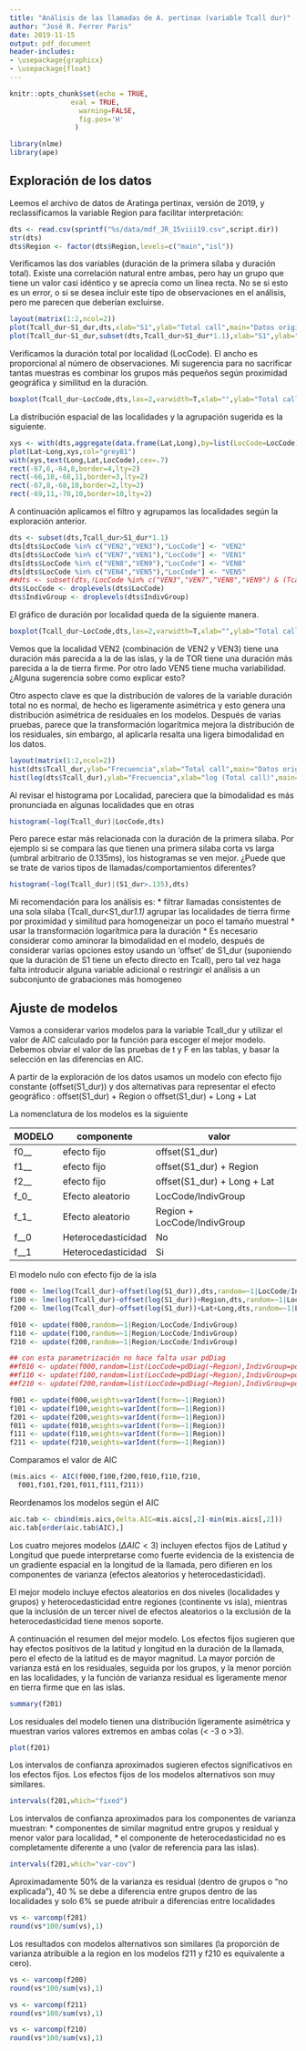 ---
title: "Análisis de las llamadas de A. pertinax (variable Tcall dur)"
author: "José R. Ferrer Paris"
date: 2019-11-15
output: pdf_document
header-includes:
- \usepackage{graphicx}
- \usepackage{float}
---
```{r setup, include=FALSE}
knitr::opts_chunk$set(echo = TRUE,
			   eval = TRUE,
                 warning=FALSE,
                 fig.pos='H'
                )

library(nlme)
library(ape)

```

## Exploración de los datos
Leemos el archivo de datos de Aratinga pertinax, versión de 2019, y reclassificamos la variable Region para facilitar interpretación:

```{r}
dts <- read.csv(sprintf("%s/data/mdf_JR_15viii19.csv",script.dir))
str(dts)
dts$Region <- factor(dts$Region,levels=c("main","isl"))
```

Verificamos las dos variables (duración de la primera sílaba y duración total). Existe una correlación natural entre ambas, pero hay un grupo que tiene un valor casi idéntico y se aprecia como un línea recta. No se si esto es un error, o si se desea incluir este tipo de observaciones en el análisis, pero me parecen que deberían excluirse.

```{r}
layout(matrix(1:2,ncol=2))
plot(Tcall_dur~S1_dur,dts,xlab="S1",ylab="Total call",main="Datos originales")
plot(Tcall_dur~S1_dur,subset(dts,Tcall_dur>S1_dur*1.1),xlab="S1",ylab="Total call",main="Datos filtrados")

```
Verificamos la duración total por localidad (LocCode). El ancho es proporcional al número de observaciones. Mi sugerencia para no sacrificar tantas muestras es combinar los grupos más pequeños según proximidad geográfica y similitud en la duración.
```{r}
boxplot(Tcall_dur~LocCode,dts,las=2,varwidth=T,xlab="",ylab="Total call",main="Datos originales")
```

La distribución espacial de las localidades y la agrupación sugerida es la siguiente.

```{r}
xys <- with(dts,aggregate(data.frame(Lat,Long),by=list(LocCode=LocCode),median))
plot(Lat~Long,xys,col="grey81")
with(xys,text(Long,Lat,LocCode),cex=.7)
rect(-67,6,-64,8,border=4,lty=2)
rect(-66,10,-68,11,border=3,lty=2)
rect(-67,8,-68,10,border=2,lty=2)
rect(-69,11,-70,10,border=10,lty=2)
```

A continuación aplicamos el filtro y agrupamos las localidades según la exploración anterior.

```{r}
dts <- subset(dts,Tcall_dur>S1_dur*1.1)
dts[dts$LocCode %in% c("VEN2","VEN3"),"LocCode"] <- "VEN2"
dts[dts$LocCode %in% c("VEN7","VEN1"),"LocCode"] <- "VEN1"
dts[dts$LocCode %in% c("VEN8","VEN9"),"LocCode"] <- "VEN8"
dts[dts$LocCode %in% c("VEN4","VEN5"),"LocCode"] <- "VEN5"
##dts <- subset(dts,!LocCode %in% c("VEN3","VEN7","VEN8","VEN9") & (Tcall_dur>S1_dur*1.1))
dts$LocCode <- droplevels(dts$LocCode)
dts$IndivGroup <- droplevels(dts$IndivGroup)
```

El gráfico de duración por localidad queda de la siguiente manera.

```{r}
boxplot(Tcall_dur~LocCode,dts,las=2,varwidth=T,xlab="",ylab="Total call",main="Datos filtrados y agrupados")
```

Vemos que la localidad VEN2 (combinación de VEN2 y VEN3) tiene una duración más parecida a la de las islas, y la de TOR tiene una duración más parecida a la de tierra firme. Por otro lado VEN5 tiene mucha variabilidad. ¿Alguna sugerencia sobre como explicar esto?

Otro aspecto clave es que la distribución de valores de la variable duración total no es normal, de hecho es ligeramente asimétrica y esto genera una distribución asimétrica de residuales en los modelos. Después de varias pruebas, parece que la transformación logarítmica mejora la distribución de los residuales, sin embargo, al aplicarla resalta una ligera bimodalidad en los datos.

```{r}
layout(matrix(1:2,ncol=2))
hist(dts$Tcall_dur,ylab="Frecuencia",xlab="Total call",main="Datos originales")
hist(log(dts$Tcall_dur),ylab="Frecuencia",xlab="log (Total call)",main="Transformación logarítmica")

```

Al revisar el histograma por Localidad, pareciera que la bimodalidad es más pronunciada en algunas localidades que en otras

```{r}
histogram(~log(Tcall_dur)|LocCode,dts)

```
Pero parece estar más relacionada con la duración de la primera sílaba. Por ejemplo si se compara las que tienen una primera silaba corta vs larga (umbral arbitrario de 0.135ms), los histogramas se ven mejor. ¿Puede que se trate de varios tipos de llamadas/comportamientos diferentes?

```{r}
histogram(~log(Tcall_dur)|(S1_dur>.135),dts)
```

Mi recomendación para los análisis es:
  * filtrar llamadas consistentes de una sola silaba (Tcall_dur<S1_dur*1.1)
  * agrupar las localidades de tierra firme por proximidad y similitud para homogeneizar un poco el tamaño muestral
  * usar la transformación logarítmica para la duración
  * Es necesario considerar como aminorar la bimodalidad en el modelo, después de considerar varias opciones estoy usando un 'offset' de S1_dur (suponiendo que la duración de S1 tiene un efecto directo en Tcall), pero tal vez haga falta introducir alguna variable adicional o restringir el análisis a un subconjunto de grabaciones más homogeneo

## Ajuste de modelos
Vamos a considerar varios modelos para la variable Tcall_dur y utilizar el valor de AIC calculado por la función para escoger el mejor modelo. Debemos obviar el valor de las pruebas de t y F en las tablas, y basar la selección en las diferencias en AIC.

A partir de la exploración de los datos usamos un modelo con efecto fijo constante (offset(S1_dur)) y dos alternativas para representar el efecto geográfico : offset(S1_dur) + Region o offset(S1_dur) + Long + Lat

La nomenclatura de los modelos es la siguiente

|   MODELO  |  componente | valor |
| --- | --- | --- | --- |
|f0__|efecto fijo | offset(S1_dur) |
|f1__|efecto fijo | offset(S1_dur) + Region |
|f2__|efecto fijo | offset(S1_dur) + Long + Lat |
|f_0_| Efecto aleatorio | LocCode/IndivGroup |
|f_1_| Efecto aleatorio | Region + LocCode/IndivGroup |
|f__0| Heterocedasticidad | No |
|f__1| Heterocedasticidad | Si |


El modelo nulo con efecto fijo de la isla
```{r}

f000 <- lme(log(Tcall_dur)~offset(log(S1_dur)),dts,random=~1|LocCode/IndivGroup, method="ML")
f100 <- lme(log(Tcall_dur)~offset(log(S1_dur))+Region,dts,random=~1|LocCode/IndivGroup, method="ML")
f200 <- lme(log(Tcall_dur)~offset(log(S1_dur))+Lat+Long,dts,random=~1|LocCode/IndivGroup, method="ML")

f010 <- update(f000,random=~1|Region/LocCode/IndivGroup)
f110 <- update(f100,random=~1|Region/LocCode/IndivGroup)
f210 <- update(f200,random=~1|Region/LocCode/IndivGroup)

## con esta parametrización no hace falta usar pdDiag
##f010 <- update(f000,random=list(LocCode=pdDiag(~Region),IndivGroup=pdDiag(~Region)))
##f110 <- update(f100,random=list(LocCode=pdDiag(~Region),IndivGroup=pdDiag(~Region)))
##f210 <- update(f200,random=list(LocCode=pdDiag(~Region),IndivGroup=pdDiag(~Region)))

f001 <- update(f000,weights=varIdent(form=~1|Region))
f101 <- update(f100,weights=varIdent(form=~1|Region))
f201 <- update(f200,weights=varIdent(form=~1|Region))
f011 <- update(f010,weights=varIdent(form=~1|Region))
f111 <- update(f110,weights=varIdent(form=~1|Region))
f211 <- update(f210,weights=varIdent(form=~1|Region))

```
Comparamos el valor de AIC
```{r}
(mis.aics <- AIC(f000,f100,f200,f010,f110,f210,
  f001,f101,f201,f011,f111,f211))
 ```

Reordenamos los modelos según el AIC
```{r}
aic.tab <- cbind(mis.aics,delta.AIC=mis.aics[,2]-min(mis.aics[,2]))
aic.tab[order(aic.tab$AIC),]
```

Los cuatro mejores modelos ($\Delta AIC < 3$) incluyen efectos fijos de Latitud y Longitud que puede interpretarse como fuerte evidencia de la existencia de un gradiente espacial en la longitud de la llamada, pero difieren en los componentes de varianza (efectos aleatorios y heterocedasticidad).

El mejor modelo incluye efectos aleatorios en dos niveles (localidades y grupos) y heterocedasticidad entre regiones (continente vs isla), mientras que la inclusión de un tercer nivel de efectos aleatorios o la exclusión de la heterocedasticidad tiene menos soporte.

A continuación el resumen del mejor modelo. Los efectos fijos sugieren que hay efectos positivos de la latitud y longitud en la duración de la llamada, pero el efecto de la latitud es de mayor magnitud. La mayor porción de varianza está en los residuales, seguida por los grupos, y la menor porción en las localidades, y la función de varianza residual es ligeramente menor en tierra firme que en las islas.

```{r}
summary(f201)

```

Los residuales del modelo tienen una distribución ligeramente asimétrica y muestran varios valores extremos en ambas colas (< -3 o >3).

```{r}
plot(f201)

```

 Los intervalos de confianza aproximados sugieren efectos significativos en los efectos fijos. Los efectos fijos de los modelos alternativos son muy similares.

```{r}
intervals(f201,which="fixed")
```

Los intervalos de confianza aproximados para los componentes de varianza muestran:
  * componentes de similar magnitud entre grupos y residual y menor valor para localidad,
  * el componente de heterocedasticidad no es completamente diferente a uno (valor de referencia para las islas).

```{r}
intervals(f201,which="var-cov")
```

Aproximadamente 50% de la varianza es residual (dentro de grupos o "no explicada"), 40 % se debe a diferencia entre grupos dentro de las localidades y solo 6% se puede atribuir a diferencias entre localidades
```{r}
vs <- varcomp(f201)
round(vs*100/sum(vs),1)
```

Los resultados con modelos alternativos son similares (la proporción de varianza atribuible a la region en los modelos f211 y f210 es equivalente a cero).

```{r}
vs <- varcomp(f200)
round(vs*100/sum(vs),1)

vs <- varcomp(f211)
round(vs*100/sum(vs),1)

vs <- varcomp(f210)
round(vs*100/sum(vs),1)

```
